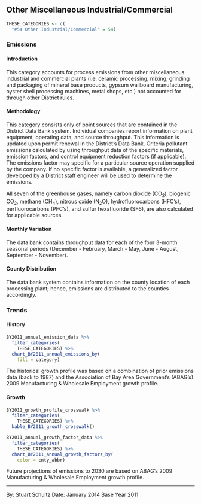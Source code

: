 ## Other Miscellaneous Industrial/Commercial {#indcom-misc}

```r
THESE_CATEGORIES <- c(
  "#54 Other Industrial/Commercial" = 54)
```

### Emissions

#### Introduction {-}

This category accounts for process emissions from other miscellaneous industrial and commercial plants (i.e. ceramic processing, mixing, grinding and packaging of mineral base products, gypsum wallboard manufacturing, oyster shell processing machines, metal shops, etc.) not accounted for through other District rules.

#### Methodology {-}

This category consists only of point sources that are contained in the District Data Bank system. Individual companies report information on plant equipment, operating data, and source throughput. This information is updated upon permit renewal in the District’s Data Bank. Criteria pollutant emissions calculated by using throughput data of the specific materials, emission factors, and control equipment reduction factors (if applicable). The emissions factor may specific for a particular source operation supplied by the company. If no specific factor is available, a generalized factor developed by a District staff engineer will be used to determine the emissions.

All seven of the greenhouse gases, namely carbon dioxide (CO~2~), biogenic CO~2~, methane (CH~4~), nitrous oxide (N~2~O), hydrofluorocarbons (HFC’s), perfluorocarbons (PFC’s), and sulfur hexafluoride (SF6), are also calculated for applicable sources.

#### Monthly Variation {-}

The data bank contains throughput data for each of the four 3-month seasonal periods (December - February, March - May, June - August, September - November).

#### County Distribution {-}

The data bank system contains information on the county location of each processing plant; hence, emissions are distributed to the counties accordingly.

### Trends

#### History {- #indcom-misc-history}

```r
BY2011_annual_emission_data %>%
  filter_categories(
    THESE_CATEGORIES) %>%
  chart_BY2011_annual_emissions_by(
    fill = category) 
```

The historical growth profile was based on a combination of prior emissions data (back to 1987) and the Association of Bay Area Government’s (ABAG’s) 2009 Manufacturing & Wholesale Employment growth profile.

#### Growth {-}

```r
BY2011_growth_profile_crosswalk %>%
  filter_categories(
    THESE_CATEGORIES) %>%
  kable_BY2011_growth_crosswalk()
```

```r
BY2011_annual_growth_factor_data %>%
  filter_categories(
    THESE_CATEGORIES) %>%
  chart_BY2011_annual_growth_factors_by(
    color = cnty_abbr) 
```

Future projections of emissions to 2030 are based on ABAG’s 2009 Manufacturing & Wholesale Employment growth profile.

***

By: Stuart Schultz 
Date: January 2014 
Base Year 2011
